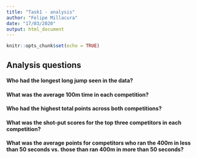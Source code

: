 ```yaml
---
title: "Task1 - analysis"
author: "Felipe Millacura"
date: "17/03/2020"
output: html_document
---
```


```r
knitr::opts_chunk$set(echo = TRUE)
```


<!-- You should then have a separate script in the documentation_and_analysis folder containing your analysis code and/or markdown documentation. This will be a .Rmd file. -->

## Analysis questions

#### Who had the longest long jump seen in the data?

#### What was the average 100m time in each competition?

#### Who had the highest total points across both competitions?

#### What was the shot-put scores for the top three competitors in each competition?

#### What was the average points for competitors who ran the 400m in less than 50 seconds vs. those than ran 400m in more than 50 seconds?






<!-- ## R Markdown -->

<!-- This is an R Markdown document. Markdown is a simple formatting syntax for authoring HTML, PDF, and MS Word documents. For more details on using R Markdown see <http://rmarkdown.rstudio.com>. -->

<!-- When you click the **Knit** button a document will be generated that includes both content as well as the output of any embedded R code chunks within the document. You can embed an R code chunk like this: -->

<!-- ```{r cars} -->
<!-- summary(cars) -->
<!-- ``` -->

<!-- ## Including Plots -->

<!-- You can also embed plots, for example: -->

<!-- ```{r pressure, echo=FALSE} -->
<!-- plot(pressure) -->
<!-- ``` -->

<!-- Note that the `echo = FALSE` parameter was added to the code chunk to prevent printing of the R code that generated the plot. -->
